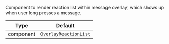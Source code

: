 Component to render reaction list within message overlay, which shows up when user long presses a message.

| Type | Default |
| - | - |
| component | [`OverlayReactionList`](../../../../ui-components/overlay_reaction_list.mdx) |
